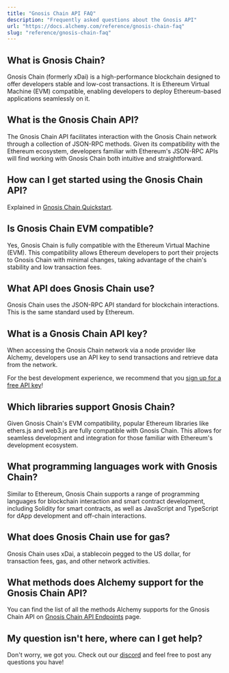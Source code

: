 ```yaml
---
title: "Gnosis Chain API FAQ"
description: "Frequently asked questions about the Gnosis API"
url: "https://docs.alchemy.com/reference/gnosis-chain-faq"
slug: "reference/gnosis-chain-faq"
---
```


## What is Gnosis Chain?

Gnosis Chain (formerly xDai) is a high-performance blockchain designed to offer developers stable and low-cost transactions. It is Ethereum Virtual Machine (EVM) compatible, enabling developers to deploy Ethereum-based applications seamlessly on it.

## What is the Gnosis Chain API?

The Gnosis Chain API facilitates interaction with the Gnosis Chain network through a collection of JSON-RPC methods. Given its compatibility with the Ethereum ecosystem, developers familiar with Ethereum's JSON-RPC APIs will find working with Gnosis Chain both intuitive and straightforward.

## How can I get started using the Gnosis Chain API?

Explained in [Gnosis Chain Quickstart](/reference/gnosis-chain-api-quickstart).

## Is Gnosis Chain EVM compatible?

Yes, Gnosis Chain is fully compatible with the Ethereum Virtual Machine (EVM). This compatibility allows Ethereum developers to port their projects to Gnosis Chain with minimal changes, taking advantage of the chain's stability and low transaction fees.

## What API does Gnosis Chain use?

Gnosis Chain uses the JSON-RPC API standard for blockchain interactions. This is the same standard used by Ethereum.

## What is a Gnosis Chain API key?

When accessing the Gnosis Chain network via a node provider like Alchemy, developers use an API key to send transactions and retrieve data from the network.

For the best development experience, we recommend that you [sign up for a free API key](https://dashboard.alchemy.com/signup/)!

## Which libraries support Gnosis Chain?

Given Gnosis Chain's EVM compatibility, popular Ethereum libraries like ethers.js and web3.js are fully compatible with Gnosis Chain. This allows for seamless development and integration for those familiar with Ethereum's development ecosystem.

## What programming languages work with Gnosis Chain?

Similar to Ethereum, Gnosis Chain supports a range of programming languages for blockchain interaction and smart contract development, including Solidity for smart contracts, as well as JavaScript and TypeScript for dApp development and off-chain interactions.

## What does Gnosis Chain use for gas?

Gnosis Chain uses xDai, a stablecoin pegged to the US dollar, for transaction fees, gas, and other network activities.

## What methods does Alchemy support for the Gnosis Chain API?

You can find the list of all the methods Alchemy supports for the Gnosis Chain API on [Gnosis Chain API Endpoints](/reference/gnosis-chain-api-endpoints) page.

## My question isn't here, where can I get help?

Don't worry, we got you. Check out our [discord](https://alchemy.com/discord) and feel free to post any questions you have!
